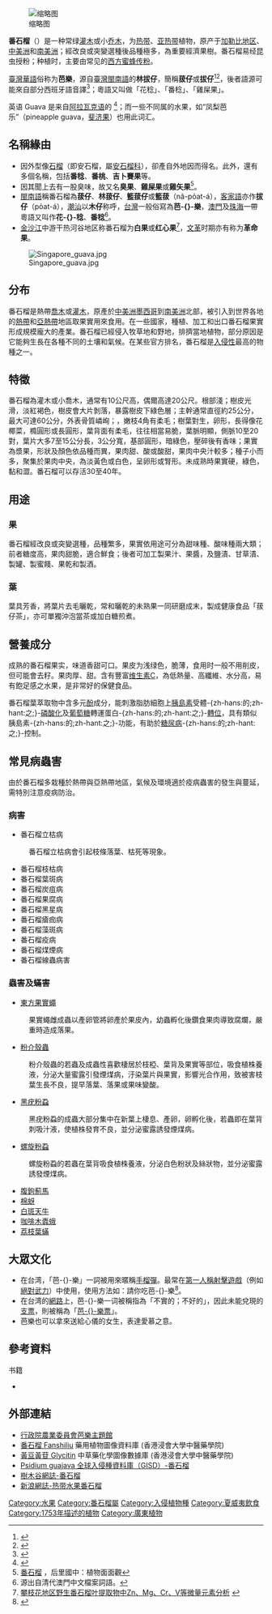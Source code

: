 {{redirect|芭乐|一种音乐流派|谣曲}}
{{Speciesbox
| image = Psidium guajava fruit.jpg
| image_width = 250px
| image_caption = 番石榴成熟的果实
| status = LC
| status_system = IUCN3.1
| status_ref = <ref name=iucn>{{Cite iucn | author = Canteiro, C | author2 = Lucas, E | last-author-amp = yes | title = ''Psidium guajava'' | volume = 2019 | page = e.T49485755A49485759 | date = 2019}}</ref>
| genus = Psidium sect. Psidium
| species = guajava
| authority = [[L.|L.]], 1753
}}
[[File:Flora_Sinensis_-_Cieu_Ko.JPG|缩略图]]

'''番石榴'''（{{lang-xm|Psidium guajava}}）是一种常绿[[灌木|灌木]]或小[[乔木|乔木]]，为[[热带|热带]]、[[亚热带|亚热带]]植物，原产于[[加勒比地区|加勒比地区]]、[[中美洲|中美洲]]和[[南美洲|南美洲]]；經改良或突變選種後品種極多，為重要經濟果樹。番石榴易经昆虫授粉；种植时，主要由常见的[[西方蜜蜂|西方蜜蜂]][[传粉|传粉]]。

[[中華民國國語|臺灣華語]]俗称为'''芭樂'''，源自[[臺灣閩南語|臺灣閩南語]]的'''林拔仔'''，簡稱'''菝仔'''或'''拔仔'''<ref>{{cite web|url=http://www.hast.biodiv.tw/Taxon/speciesDetailC.aspx?speciesID=4468|title=HAST - 植物物種資訊|website=www.hast.biodiv.tw|access-date=2021-04-04|archive-date=2021-01-25|archive-url=https://web.archive.org/web/20210125144849/http://www.hast.biodiv.tw/Taxon/speciesDetailC.aspx?speciesID=4468|dead-url=no}}</ref><ref>{{cite web|url=https://taibnet.sinica.edu.tw/chi/taibnet_species_detail.php?name_code=427628|title=TaiBNET|website=taibnet.sinica.edu.tw|access-date=2021-04-04|archive-date=2020-09-21|archive-url=https://web.archive.org/web/20200921072904/https://taibnet.sinica.edu.tw/chi/taibnet_species_detail.php?name_code=427628|dead-url=no}}</ref>，後者語源可能來自部分西班牙語音譯<ref>{{Cite book|author=曹銘宗|title=蚵仔煎的身世：台灣食物名小考|publisher=貓頭鷹出版社|date=2016|pages=28-29|ISBN=9789862623121}}</ref>；粵語又叫做「花稔」、「番稔」、「雞屎果」。

英语 Guava 是来自[[阿拉瓦克语|阿拉瓦克语]]的 {{lang|arw|guayabo}}<ref>{{cite web|url=https://hort.purdue.edu/newcrop/morton/guava.html|title=Guava|website=hort.purdue.edu|access-date=2021-04-09|archive-date=2021-04-12|archive-url=https://web.archive.org/web/20210412000914/https://hort.purdue.edu/newcrop/morton/guava.html|dead-url=no}}</ref>；而一些不同属的水果，如“凤梨芭乐”（pineapple guava，[[斐济果|斐济果]]）也用此词汇。

== 名稱緣由 ==
* 因外型像[[石榴|石榴]]（即安石榴，屬[[安石榴科|安石榴科]]），卻產自外地因而得名。此外，還有多個名稱，包括'''番稔'''、'''番桃'''、'''吉卜賽果'''等。
* 因其聞上去有一股臭味，故又名'''臭果'''、'''雞屎果'''或'''雞矢果'''<ref>[http://www.hljh.tcc.edu.tw/teach/校園植物/番石榴/番石榴.htm 番石榴] {{webarchive|url=https://web.archive.org/web/20111130150607/http://hljh.tcc.edu.tw/teach/%E6%A0%A1%E5%9C%92%E6%A4%8D%E7%89%A9/%E7%95%AA%E7%9F%B3%E6%A6%B4/%E7%95%AA%E7%9F%B3%E6%A6%B4.htm |date=2011-11-30 }}，后里國中：植物面面觀</ref>。
* [[閩南語|閩南語]]稱番石榴為'''菝仔'''、'''林菝仔'''、'''籃菝仔'''或'''籃菝'''（nâ-po̍at-á），[[客家語|客家語]]亦作'''拔仔'''（po̍at-á），[[潮汕|潮汕]]以'''木仔'''称呼，[[台灣|台灣]]一般俗寫為'''芭-{}-樂'''，[[澳門|澳門]]及[[珠海|珠海]]一帶粵語又叫作'''花-{}-稔'''、'''番稔'''<ref>源出自清代澳門中文檔案詞語。</ref>。
* [[金沙江|金沙江]]中游干热河谷地区称番石榴为'''白果'''或'''红心果'''<ref>[http://www.docin.com/p-618143920.html 攀枝花地区野生番石榴叶提取物中Zn、Mg、Cr、V等微量元素分析] {{webarchive|url=https://web.archive.org/web/20140202143202/http://www.docin.com/p-618143920.html |date=2014-02-02 }}</ref>，[[文革|文革]]时期亦有称为'''革命果'''。
[[File:Singapore_guava.jpg|thumb]]

== 分布 ==
番石榴是熱帶[[喬木|喬木]]或[[灌木|灌木]]，原產於[[中美洲|中美洲]][[墨西哥|墨西哥]]到[[南美洲|南美洲]]北部，被引入到世界各地的[[熱帶|熱帶]]和[[亞熱帶|亞熱帶]]地區取果實用來食用。在一些國家，種植、加工和出口番石榴果實形成規模龐大的產業。番石榴已經侵入牧草地和野地，排擠當地植物，部分原因是它能夠生長在各種不同的土壤和氣候。在某些官方排名，番石榴是[[入侵物種|入侵性]]最高的物種之一。

== 特徵 ==
番石榴為灌木或小喬木，通常有10公尺高，偶爾高達20公尺。根部淺；樹皮光滑，淡紅褐色，樹皮會大片剝落，暴露樹皮下綠色層；主幹通常直徑約25公分，最大可達60公分，外表骨質嶙峋；，嫩枝4角有柔毛；樹葉對生，卵形，長得像花椰菜，橢圓形或長圓形，葉背面有柔毛，往往相當易脆，葉脈明顯，側脈10至20對，葉片大多7至15公分長，3公分寬，基部圓形，暗綠色，壓碎後有香味；果實為漿果，形狀及顏色依品種而異，果肉甜、酸或酸甜，果肉中央汁較多；種子小而多，聚集於果肉中央，為淡黃色或白色，呈卵形或腎形。未成熟時果實硬，綠色，黏和澀。番石榴可以存活30至40年。

== 用途==
=== 果 ===
番石榴經改良或突變選種，品種繁多，果實依用途可分為甜味種、酸味種兩大類；前者糖度高，果肉甜脆，適合鮮食；後者可加工製果汁、果醬，及鹽漬、甘草漬、製罐、製蜜餞、果乾和製酒。

=== 葉 ===
葉具芳香，將葉片去毛曬乾，常和曬乾的未熟果一同研磨成末，製成健康食品「菝仔茶」，亦可單獨沖泡當茶或加白糖煎煮。

== 營養成分 ==
成熟的番石榴果实，味道香甜可口。果皮为浅绿色，脆薄，食用时一般不用削皮，但可能會去籽。果肉厚、甜。含有豐富[[维生素C|维生素C]]，為低熱量、高纖維、水分高，易有飽足感之水果，是非常好的保健食品。

番石榴葉萃取物中含多元[[酚|酚]]成分，能刺激脂肪細胞上[[胰島素|胰島素]]受體-{zh-hans:的;zh-hant:之;}-[[磷酸化|磷酸化]]及[[葡萄糖|葡萄糖]]轉運蛋白-{zh-hans:的;zh-hant:之;}-[[轉位|轉位]]，具有類似胰島素-{zh-hans:的;zh-hant:之;}-功能，有助於[[糖尿病|糖尿病]]-{zh-hans:的;zh-hant:之;}-控制。

{{營養值 | name=芭樂（白肉）<small>（生鮮,去蒂及籽）</small>| water =88.9 g| kcal = 33| protein =0.7 g| fat =0.1 g| carbs =9.8 g| fiber =3.3 g| sugars =5.2 g| calcium_mg =8| iron_mg =0.2| magnesium_mg =5| phosphorus_mg =13| potassium_mg =146| sodium_mg =2| zinc_mg =0.3| manganese_mg =0| selenium_μg =0| vitC_mg =137.9| thiamin_mg =0.03| riboflavin_mg =0.03| niacin_mg =0.74| pantothenic_mg =0| vitB6_mg=0.11| folate_ug =55.6| choline_mg =0| vitB12_ug =0| vitA_ug =15.3| betacarotene_ug =30| lutein_ug =0| vitE_mg =0.25| vitD_iu =0| vitK_ug =0| satfat =0 g| monofat =0 g| polyfat =0 g| right=1 | source_usda=1 }}

== 常見病蟲害 ==
由於番石榴多栽種於熱帶與亞熱帶地區，氣候及環境適於疫病蟲害的發生與蔓延，需特別注意疫病防治。

=== 病害 ===
* 番石榴立枯病
: 番石榴立枯病會引起枝條落葉、枯死等現象{{sfn|何琦琛等作|2005|p=51}}。
* 番石榴枝枯病
* 番石榴葉斑病
* 番石榴炭疽病
* 番石榴果腐病
* 番石榴黑星病
* 番石榴瘡痂病
* 番石榴藻斑病
* 番石榴疫病
* 番石榴煤煙病
* 番石榴線蟲病害

=== 蟲害及蟎害 === 
* [[東方果實蠅|東方果實蠅]]
: 果實蠅雌成蟲以產卵管將卵產於果皮內，幼蟲孵化後鑽食果肉導致腐爛，嚴重時造成落果{{sfn|何琦琛等作|2005|p=18}}。
* [[粉介殼蟲|粉介殼蟲]]
: 粉介殼蟲的若蟲及成蟲性喜歡棲居於枝椏、葉背及果實等部位，吸食植株養液，分泌大量蜜露引發煙煤病，汙染葉片與果實，影響光合作用，致被害枝葉生長不良，提早落葉、落果或果味變酸{{sfn|何琦琛等作|2005|p=25}}。
* [[黑疣粉蝨|黑疣粉蝨]]
: 黑疣粉蝨的成蟲大部分集中在新葉上棲息、產卵，卵孵化後，若蟲即在葉背刺吸汁液，使植株發育不良，並分泌蜜露誘發煙煤病{{sfn|何琦琛等作|2005|p=29}}。
* [[螺旋粉蝨|螺旋粉蝨]]
: 螺旋粉蝨的若蟲在葉背吸食植株養液，分泌白色粉狀及絲狀物，並分泌蜜露誘發煙煤病{{sfn|何琦琛等作|2005|p=32}}。
* [[腹鉤薊馬|腹鉤薊馬]]
* [[棉蚜|棉蚜]]
* [[白斑天牛|白斑天牛]]
* [[咖啡木蠹蛾|咖啡木蠹蛾]]
* [[荔枝葉蟎|荔枝葉蟎]]

== 大眾文化 ==
* 在台湾，「芭-{}-樂」一詞被用來暱稱[[手榴彈|手榴彈]]。最常在[[第一人稱射擊遊戲|第一人稱射擊遊戲]]（例如[[絕對武力|絕對武力]]）中使用，使用方法如：請你吃芭-{}-樂<ref>{{cite news|url=http://news.ltn.com.tw/news/local/paper/788770|title=請債主吃「土豆」「芭-{}-樂」 涉恐嚇起訴|publisher=自由時報|date=2014年6月19日|accessdate=2014年9月11日|author=余瑞仁}}</ref>。
* 在台湾的[[網路|網路]]上，芭-{}-樂一词被稱指為「不實的；不好的」，因此未能兌現的[[支票|支票]]，則被稱為「[[空頭支票|芭-{}-樂票]]」。
* 芭樂也可以拿來送給心儀的女生，表達愛慕之意。{{来源请求}}

== 參考資料 ==
{{reflist|2}}

; 书籍
* {{cite book |last=何琦琛等作 |title=《植物保護圖鑑系列15─番石榴保護》 |location=[[臺北市|臺北市]] |publisher=[[行政院農業委員會|行政院農業委員會]][[行政院農業委員會動植物防疫檢疫局|動植物防疫檢疫局]] |year=2005 |ISBN=986-00-2828-1 |ref=harv}}

== 外部連結 ==	
* [http://kmweb.coa.gov.tw/subject/mp.asp?mp=121 行政院農業委員會芭樂主題館] {{Wayback|url=http://kmweb.coa.gov.tw/subject/mp.asp?mp=121 |date=20160214101419 }}{{zh}}
* [http://libproject.hkbu.edu.hk/was40/detail?lang=ch&channelid=1288&searchword=herb_id=D01024 番石榴 Fanshiliu] {{Wayback|url=http://libproject.hkbu.edu.hk/was40/detail?lang=ch&channelid=1288&searchword=herb_id=D01024 |date=20171115102622 }} 藥用植物圖像資料庫 (香港浸會大學中醫藥學院) {{zh}}{{en}}
* [http://libproject.hkbu.edu.hk/was40/detail?channelid=22253&lang=cht&searchword=code=P00462 黃豆黃苷 Glycitin] {{Wayback|url=http://libproject.hkbu.edu.hk/was40/detail?channelid=22253&lang=cht&searchword=code=P00462 |date=20150521024112 }} 中草藥化學圖像數據庫 (香港浸會大學中醫藥學院) {{zh}}{{en}}
* [http://gisd.biodiv.tw/details.php?id=211 Psidium guajava  全球入侵種資料庫（GISD）-番石榴] {{Wayback|url=http://gisd.biodiv.tw/details.php?id=211 |date=20130629094923 }}{{zh}}
* [http://www.hktree.com/tree/Psidium%20guajava.htm 樹木谷網誌-番石榴] {{Wayback|url=http://www.hktree.com/tree/Psidium%20guajava.htm |date=20080916115208 }}{{zh}}
* [http://blog.sina.com.cn/s/blog_3e2e2ff4010007ed.html 新浪網誌-热带水果番石榴] {{Wayback|url=http://blog.sina.com.cn/s/blog_3e2e2ff4010007ed.html |date=20140221094703 }}{{zh}}
{{Taxonbar|from=Q166843}}

[[Category:水果|Category:水果]]
[[Category:番石榴屬|Category:番石榴屬]]
[[Category:入侵植物種|Category:入侵植物種]]
[[Category:夏威夷飲食|Category:夏威夷飲食]]
[[Category:1753年描述的植物|Category:1753年描述的植物]]
[[Category:廣東植物|Category:廣東植物]]